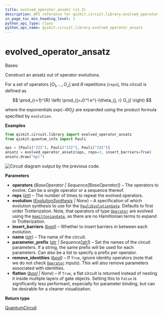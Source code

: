 ```yaml
---
title: evolved_operator_ansatz (v1.3)
description: API reference for qiskit.circuit.library.evolved_operator_ansatz in qiskit v1.3
in_page_toc_min_heading_level: 1
python_api_type: class
python_api_name: qiskit.circuit.library.evolved_operator_ansatz
---
```


<span id="evolved-operator-ansatz" />

# evolved\_operator\_ansatz

<Class id="qiskit.circuit.library.evolved_operator_ansatz" isDedicatedPage={true} github="https://github.com/Qiskit/qiskit/tree/stable/1.3/qiskit/circuit/library/n_local/evolved_operator_ansatz.py#L39-L184" signature="qiskit.circuit.library.evolved_operator_ansatz(operators, reps=1, evolution=None, insert_barriers=False, name='EvolvedOps', parameter_prefix='t', remove_identities=True, flatten=None)" modifiers="class">
  Bases:

  Construct an ansatz out of operator evolutions.

  For a set of operators $[O_1, ..., O_J]$ and $R$ repetitions (`reps`), this circuit is defined as

$$
\prod_{r=1}^{R} \left( \prod_{j=J}^1 e^{-i\theta_{j, r} O_j} \right)
$$

  where the exponentials $exp(-i\theta O_j)$ are expanded using the product formula specified by `evolution`.

  **Examples**

  ```python
  from qiskit.circuit.library import evolved_operator_ansatz
  from qiskit.quantum_info import Pauli

  ops = [Pauli("ZZI"), Pauli("IZZ"), Pauli("IXI")]
  ansatz = evolved_operator_ansatz(ops, reps=3, insert_barriers=True)
  ansatz.draw("mpl")
  ```

  ![Circuit diagram output by the previous code.](/images/api/qiskit/1.3/qiskit-circuit-library-evolved_operator_ansatz-1.avif)

  **Parameters**

  *   **operators** (*BaseOperator | Sequence\[BaseOperator]*) – The operators to evolve. Can be a single operator or a sequence thereof.
  *   **reps** ([*int*](https://docs.python.org/3/library/functions.html#int "(in Python v3.13)")) – The number of times to repeat the evolved operators.
  *   **evolution** ([*EvolutionSynthesis*](qiskit.synthesis.EvolutionSynthesis "qiskit.synthesis.EvolutionSynthesis") *| None*) – A specification of which evolution synthesis to use for the [`PauliEvolutionGate`](qiskit.circuit.library.PauliEvolutionGate "qiskit.circuit.library.PauliEvolutionGate"). Defaults to first order Trotterization. Note, that operators of type [`Operator`](qiskit.quantum_info.Operator "qiskit.quantum_info.Operator") are evolved using the [`HamiltonianGate`](qiskit.circuit.library.HamiltonianGate "qiskit.circuit.library.HamiltonianGate"), as there are no Hamiltonian terms to expand in Trotterization.
  *   **insert\_barriers** ([*bool*](https://docs.python.org/3/library/functions.html#bool "(in Python v3.13)")) – Whether to insert barriers in between each evolution.
  *   **name** ([*str*](https://docs.python.org/3/library/stdtypes.html#str "(in Python v3.13)")) – The name of the circuit.
  *   **parameter\_prefix** ([*str*](https://docs.python.org/3/library/stdtypes.html#str "(in Python v3.13)") *| Sequence\[*[*str*](https://docs.python.org/3/library/stdtypes.html#str "(in Python v3.13)")*]*) – Set the names of the circuit parameters. If a string, the same prefix will be used for each parameters. Can also be a list to specify a prefix per operator.
  *   **remove\_identities** ([*bool*](https://docs.python.org/3/library/functions.html#bool "(in Python v3.13)")) – If `True`, ignore identity operators (note that we do not check [`Operator`](qiskit.quantum_info.Operator "qiskit.quantum_info.Operator") inputs). This will also remove parameters associated with identities.
  *   **flatten** ([*bool*](https://docs.python.org/3/library/functions.html#bool "(in Python v3.13)") *| None*) – If `True`, a flat circuit is returned instead of nesting it inside multiple layers of gate objects. Setting this to `False` is significantly less performant, especially for parameter binding, but can be desirable for a cleaner visualization.

  **Return type**

  [QuantumCircuit](qiskit.circuit.QuantumCircuit "qiskit.circuit.QuantumCircuit")
</Class>

